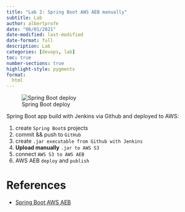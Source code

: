 ```yaml
---
title: "Lab 2: Spring Boot AWS AEB manually"
subtitle: Lab
author: albertprofe
date: "06/01/2021"
date-modified: last-modified
date-format: full
description: Lab
categories: [devops, lab]
toc: true
number-sections: true
highlight-style: pygments
format:
  html
---
```


![Spring Boot deploy](/images/devops/springboot-deploy-2.png)

Spring Boot app  build with Jenkins via Github and deployed to AWS:

1. create ``Spring Boot``s projects
2. commit && push to ``GitHub``
3. create ``.jar executable from Github with Jenkins``
4. **Upload manually** ``.jar to AWS S3``
5. connect ``AWS S3 to AWS AEB``
6. AWS AEB ``deploy`` and ``publish``

# References

- [Spring Boot AWS AEB ](https://sites.google.com/view/devopscifo/labs/2-springb-books-intro){.external target0='_blank'}


